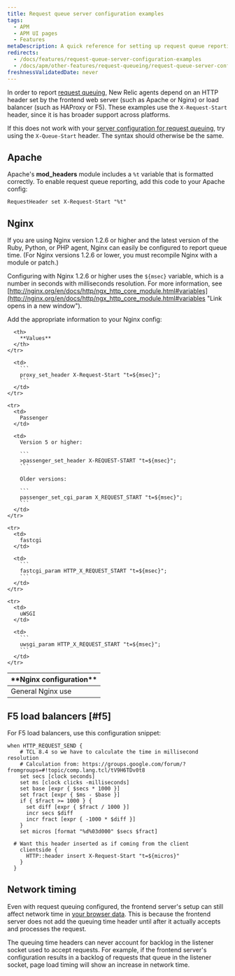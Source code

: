 ```yaml
---
title: Request queue server configuration examples
tags:
  - APM
  - APM UI pages
  - Features
metaDescription: A quick reference for setting up request queue reporting in New Relic for your server.
redirects:
  - /docs/features/request-queue-server-configuration-examples
  - /docs/apm/other-features/request-queueing/request-queue-server-configuration-examples
freshnessValidatedDate: never
---
```


In order to report [request queuing](/docs/apm/other-features/request-queueing/request-queuing-tracking-frontend-time), New Relic agents depend on an HTTP header set by the frontend web server (such as Apache or Nginx) or load balancer (such as HAProxy or F5). These examples use the `X-Request-Start` header, since it is has broader support across platforms.

If this does not work with your [server configuration for request queuing](/docs/apm/applications-menu/features/configure-request-queue-reporting), try using the `X-Queue-Start` header. The syntax should otherwise be the same.

## Apache

Apache's **mod_headers** module includes a `%t` variable that is formatted correctly. To enable request queue reporting, add this code to your Apache config:

```
RequestHeader set X-Request-Start "%t"
```

## Nginx

If you are using Nginx version 1.2.6 or higher and the latest version of the Ruby, Python, or PHP agent, Nginx can easily be configured to report queue time. (For Nginx versions 1.2.6 or lower, you must recompile Nginx with a module or patch.)

Configuring with Nginx 1.2.6 or higher uses the `${msec}` variable, which is a number in seconds with milliseconds resolution. For more information, see [http://nginx.org/en/docs/http/ngx_http_core_module.html#variables](http://nginx.org/en/docs/http/ngx_http_core_module.html#variables "Link opens in a new window").

Add the appropriate information to your Nginx config:

<table>
  <thead>
    <tr>
      <th width={200}>
        **Nginx configuration**
      </th>

      <th>
        **Values**
      </th>
    </tr>
  </thead>

  <tbody>
    <tr>
      <td>
        General Nginx use
      </td>

      <td>
        ```
        proxy_set_header X-Request-Start "t=${msec}";
        ```
      </td>
    </tr>

    <tr>
      <td>
        Passenger
      </td>

      <td>
        Version 5 or higher:

        ```
        >passenger_set_header X-REQUEST-START "t=${msec}";
        ```

        Older versions:

        ```
        passenger_set_cgi_param X_REQUEST_START "t=${msec}";
        ```
      </td>
    </tr>

    <tr>
      <td>
        fastcgi
      </td>

      <td>
        ```
        fastcgi_param HTTP_X_REQUEST_START "t=${msec}";
        ```
      </td>
    </tr>

    <tr>
      <td>
        uWSGI
      </td>

      <td>
        ```
        uwsgi_param HTTP_X_REQUEST_START "t=${msec}";
        ```
      </td>
    </tr>
  </tbody>
</table>

## F5 load balancers [#f5]

For F5 load balancers, use this configuration snippet:

```
when HTTP_REQUEST_SEND {
    # TCL 8.4 so we have to calculate the time in millisecond resolution
    # Calculation from: https://groups.google.com/forum/?  fromgroups=#!topic/comp.lang.tcl/tV9H6TDv0t8
    set secs [clock seconds]
    set ms [clock clicks -milliseconds]
    set base [expr { $secs * 1000 }]
    set fract [expr { $ms - $base }]
    if { $fract >= 1000 } {
      set diff [expr { $fract / 1000 }]
      incr secs $diff
      incr fract [expr { -1000 * $diff }]
    }
    set micros [format "%d%03d000" $secs $fract]

  # Want this header inserted as if coming from the client
    clientside {
      HTTP::header insert X-Request-Start "t=${micros}"
    }
  }
```

## Network timing

Even with request queuing configured, the frontend server's setup can still affect network time in [your browser data](/docs/browser/new-relic-browser/page-load-timing-resources/page-load-timing-process). This is because the frontend server does not add the queuing time header until after it actually accepts and processes the request.

The queuing time headers can never account for backlog in the listener socket used to accept requests. For example, if the frontend server's configuration results in a backlog of requests that queue in the listener socket, page load timing will show an increase in network time.
